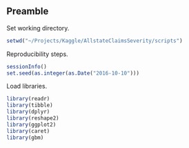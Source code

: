 ## Preamble

Set working directory.

```r
setwd("~/Projects/Kaggle/AllstateClaimsSeverity/scripts")
```

Reproducibility steps.

```r
sessionInfo()
set.seed(as.integer(as.Date("2016-10-10")))
```

Load libraries.

```r
library(readr)
library(tibble)
library(dplyr)
library(reshape2)
library(ggplot2)
library(caret)
library(gbm)
```
